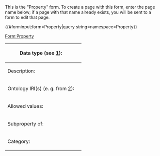 <noinclude>
This is the "Property" form.
To create a page with this form, enter the page name below;
if a page with that name already exists, you will be sent to a form to edit that page.

{{#forminput:form=Property|query string=namespace=Property}}

</noinclude><includeonly>
<div id="wikiPreview" style="display: none; padding-bottom: 25px; margin-bottom: 25px; border-bottom: 1px solid #AAAAAA;"></div>
[[Form:Property]]
{{{for template|OslTemplate:Property|label=Property}}}
{| class="formtable"
! Data type (see [https://www.semantic-mediawiki.org/wiki/Help:List_of_datatypes]): 
| {{{field|data_type|input type=dropdown|values=Annotation URI, Boolean, Email, Number, Page, Temperature, Text, URL, Date, Code, Telephone number, Quantity, Record, Monolingual text, External identifier, Reference, Keyword, Geographic coordinates|default=Page}}}
|-
! Description: 
| {{{field|description|input type=textarea|editor=visualeditor|class=toolbarOnTop}}}
|-
! Ontology IRI(s) (e. g. from [http://www.qudt.org/doc/DOC_VOCAB-QUANTITY-KINDS.html]): 
| {{{field|ontology_iri|input type=tokens|list|delimiter=;}}}
|-
! Allowed values: 
| {{{field|allowed_value|input type=tokens|list|delimiter=;}}}
|-
! Subproperty of: 
| {{{field|subproperty_of|input type=combobox|values from category=LIMS/Property}}}
<!-- | {{{field|subproperty_of|input type=combobox|values from namespace=Property}}} -->
|-
! Category: 
| {{{field|category|input type=combobox|values from namespace=Category}}}
|}
{{{end template}}}

{{{standard input|save}}} {{{standard input|cancel}}}
</includeonly>